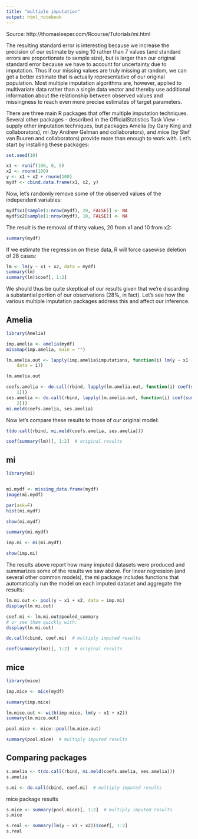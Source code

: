 ```yaml
---
title: "multiple imputation"
output: html_notebook
---
```


Source: http://thomasleeper.com/Rcourse/Tutorials/mi.html

The resulting standard error is interesting because we increase the precision of our estimate by using 10 rather than 7 values (and standard errors are proportionate to sample size), but is larger than our original standard error because we have to account for uncertainty due to imputation. Thus if our missing values are truly missing at random, we can get a better estimate that is actually representative of our original population. Most multiple imputation algorithms are, however, applied to multivariate data rather than a single data vector and thereby use additional information about the relationship between observed values and missingness to reach even more precise estimates of target parameters.

There are three main R packages that offer multiple imputation techniques. Several other packages - described in the OfficialStatistics Task View - supply other imputation techniques, but packages Amelia (by Gary King and collaborators), mi (by Andrew Gelman and collaborators), and mice (by Stef van Buuren and collaborators) provide more than enough to work with. Let's start by installing these packages:

```r
set.seed(10)

x1 <- runif(100, 0, 5)
x2 <- rnorm(100)
y <- x1 + x2 + rnorm(100)
mydf <- cbind.data.frame(x1, x2, y)
```


Now, let's randomly remove some of the observed values of the independent variables:

```r
mydf$x1[sample(1:nrow(mydf), 20, FALSE)] <- NA
mydf$x2[sample(1:nrow(mydf), 10, FALSE)] <- NA
```

The result is the removal of thirty values, 20 from x1 and 10 from x2:

```r
summary(mydf)
```

If we estimate the regression on these data, R will force casewise deletion of 28 cases:

```r
lm <- lm(y ~ x1 + x2, data = mydf)
summary(lm)
summary(lm)$coef[, 1:2]
```

We should thus be quite skeptical of our results given that we're discarding a substantial portion of our observations (28%, in fact). Let's see how the various multiple imputation packages address this and affect our inference.

## Amelia

```r
library(Amelia)

imp.amelia <- amelia(mydf)
missmap(imp.amelia, main = "")
```


```r
lm.amelia.out <- lapply(imp.amelia$imputations, function(i) lm(y ~ x1 + x2, 
    data = i))
```


```r
lm.amelia.out
```

```r
coefs.amelia <- do.call(rbind, lapply(lm.amelia.out, function(i) coef(summary(i))[, 
    1]))
ses.amelia <- do.call(rbind, lapply(lm.amelia.out, function(i) coef(summary(i))[, 
    2]))
mi.meld(coefs.amelia, ses.amelia)
```

Now let's compare these results to those of our original model:

```r
t(do.call(rbind, mi.meld(coefs.amelia, ses.amelia)))
```

```r
coef(summary(lm))[, 1:2]  # original results
```

## mi

```r
library(mi)


mi.mydf <- missing_data.frame(mydf)
image(mi.mydf)

```

```r
par(ask=F)
hist(mi.mydf)
```



```r
show(mi.mydf)
```

```r
summary(mi.mydf)
```


```r
imp.mi <- mi(mi.mydf)
```

```r
show(imp.mi)
```

The results above report how many imputed datasets were produced and summarizes some of the results we saw above. For linear regression (and several other common models), the mi package includes functions that automatically run the model on each imputed dataset and aggregate the results:

```r
lm.mi.out <- pool(y ~ x1 + x2, data = imp.mi)
display(lm.mi.out)
```

```r
coef.mi <- lm.mi.out@pooled_summary
# or see them quickly with:
display(lm.mi.out)
```

```r
do.call(cbind, coef.mi)  # multiply imputed results
```

```r
coef(summary(lm))[, 1:2]  # original results
```


## mice

```r
library(mice)

imp.mice <- mice(mydf)

```


```r
summary(imp.mice)
```

```r
lm.mice.out <- with(imp.mice, lm(y ~ x1 + x2))
summary(lm.mice.out)
```

```r
pool.mice <- mice::pool(lm.mice.out)
```



```r
summary(pool.mice)  # multiply imputed results
```


## Comparing packages

```r
s.amelia <- t(do.call(rbind, mi.meld(coefs.amelia, ses.amelia)))
s.amelia
```

```r
s.mi <- do.call(cbind, coef.mi)  # multiply imputed results
```


mice package results
```r
s.mice <- summary(pool.mice)[, 1:2]  # multiply imputed results
s.mice
```





















```r
s.real <- summary(lm(y ~ x1 + x2))$coef[, 1:2]
s.real
```

